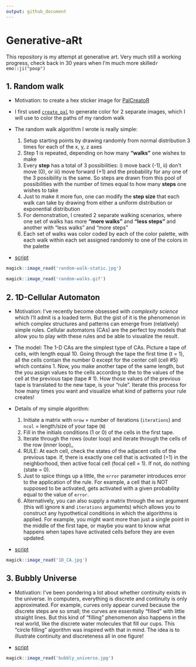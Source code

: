 ```yaml
---
output: github_document
---
```


<!-- README.md is generated from README.Rmd. Please edit that file -->

# Generative-aRt

<!-- badges: start -->

<!-- badges: end -->

This repository is my attempt at generative art. Very much still a working progress, check back in 30 years when I'm much more skilled`r emo::ji("poop")`

## 1. Random walk

-   Motivation: to create a hex sticker image for [PalCreatoR](https://github.com/GenChangHSU/PalCreatoR)

-   I first used [`create_pal`](https://genchanghsu.github.io/PalCreatoR/reference/create_pal.html) to generate color for 2 separate images, which I will use to color the paths of my random walk

-   The random walk algorithm I wrote is really simple:

    1.  Setup starting points by drawing randomly from normal distribution 3 times for each of the x, y, z axes
    2.  Step 1 is repeated, depending on how many **"walks"** one wishes to make
    3.  Every **step** has a total of 3 possibilities: i) move back (-1), ii) don't move (0), or iii) move forward (+1) and the probability for any one of the 3 possibility is the same. So steps are drawn from this pool of possibilities with the number of times equal to how many **steps** one wishes to take
    4.  Just to make it more fun, one can modify the **step size** that each walk can take by drawing from either a uniform distribution or exponential distribution
    5.  For demonstration, I created 2 separate walking scenarios, where one set of walks has more **"more walks"** and **"less steps"** and another with "less walks" and "more steps"
    6.  Each set of walks was color coded by each of the color palette, with each walk within each set assigned randomly to one of the colors in the palette

-   [script](https://github.com/jiaangou/Generative-aRt/blob/master/random-walk-art.R)

```r
magick::image_read('random-walk-static.jpg')
```

```r
magick::image_read('random-walks.gif')
```

## 2. 1D-Cellular Automaton

-   Motivation: I've recently become obsessed with *complexity science* which I'll admit is a loaded term. But the gist of it is the phenomenon in which complex structures and patterns can emerge from (relatively) simple rules. Cellular automatons (CAs) are the perfect toy models that allow you to play with these rules and be able to visualize the result.

-   The model: The 1-D CAs are the simplest type of CAs. Picture a tape of cells, with length equal 10. Going through the tape the first time (t = 1), all the cells contain the number 0 except for the center cell (cell \#5) which contains 1. Now, you make another tape of the same length, but the you assign values to the cells according to the to the values of the cell at the previous tape (tape \# 1). How those values of the previous tape is translated to the new tape, is your "rule". Iterate this process for how many times you want and visualize what kind of patterns your rule creates!

-   Details of my simple algorithm:

    1.  Initiate a matrix with `nrow` = number of iterations (`iterations`) and `ncol` = length/size of your tape (`N`)
    2.  Fill in the initials conditions (1 or 0) of the cells in the first tape.
    3.  Iterate through the rows (outer loop) and iterate through the cells of the row (inner loop)\_
    4.  RULE: At each cell, check the states of the adjacent cells of the previous tape. If, there is exactly one cell that is activated (=1) in the neighborhood, then active focal cell (focal cell = 1). If not, do nothing (state = 0).
    5.  Just to spice things up a little, the `error` parameter introduces error to the application of the rule. For example, a cell that is NOT supposed to be activated, gets activated with a given probability equal to the value of `error`.
    6.  Alternatively, you can also supply a matrix through the `mat` argument (this will ignore `N` and `iterations` arguments) which allows you to construct any hypothetical conditions in which the algorithms is applied. For example, you might want more than just a single point in the middle of the first tape, or maybe you want to know what happens when tapes have activated cells before they are even updated.

-   [script](https://github.com/jiaangou/Generative-aRt/blob/master/oneD_CA.R)

```r
magick::image_read('1D_CA.jpg')

```

## 3. Bubbly Universe

-   Motivation: I've been pondering a lot about whether continuity exists in the universe. In computers, everything is discrete and continuity is only approximated. For example, curves only appear curved because the discrete steps are so small; the curves are essentially "filled" with little straight lines. But this kind of "filling" phenomenon also happens in the real world, like the discrete water molecules that fill our cups. This "circle filling" algorithm was inspired with that in mind. The idea is to illustrate continuity and discreteness all in one figure!

-   [script](<https://github.com/jiaangou/Generative-aRt/blob/master/circles.R>)

```r
magick::image_read('bubbly_universe.jpg')
```
